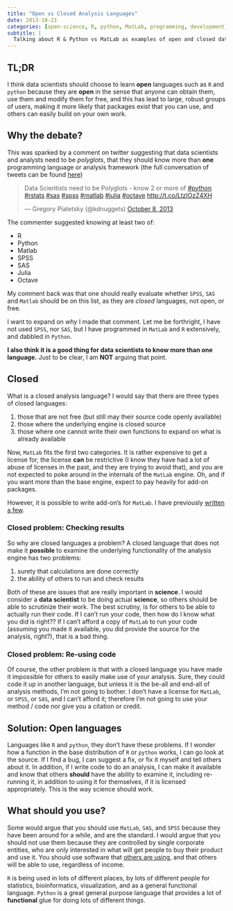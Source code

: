 ```yaml
---
title: "Open vs Closed Analysis Languages"
date: 2013-10-21
categories: [open-science, R, python, MatLab, programming, development]
subtitle: |
  Talking about R & Python vs MatLab as examples of open and closed data analysis languages.
---
```


##  TL;DR

I think data scientists should choose to learn **open** languages such as `R` and `python` because they are **open** in the sense that anyone can obtain them, use them and modify them for free, and this has lead to large, robust groups of users, making it more likely that packages exist that you can use, and others can easily build on your own work.

## Why the debate?

This was sparked by a comment on twitter suggesting that data scientists and analysts need to be *polyglots*, that they should know more than **one** programming language or analysis framework (the full conversation of tweets can be found [here](https://twitter.com/rmflight/status/387910932250517504))

<blockquote class="twitter-tweet"><p>Data Scientists need to be Polyglots - know 2 or more of <a href="https://twitter.com/search?q=%23python&amp;src=hash">#python</a> <a href="https://twitter.com/search?q=%23rstats&amp;src=hash">#rstats</a> <a href="https://twitter.com/search?q=%23sas&amp;src=hash">#sas</a> <a href="https://twitter.com/search?q=%23spss&amp;src=hash">#spss</a> <a href="https://twitter.com/search?q=%23matlab&amp;src=hash">#matlab</a> <a href="https://twitter.com/search?q=%23julia&amp;src=hash">#julia</a> <a href="https://twitter.com/search?q=%23octave&amp;src=hash">#octave</a> <a href="http://t.co/LtzIOzZ4XH">http://t.co/LtzIOzZ4XH</a></p>&mdash; Gregory Piatetsky (@kdnuggets) <a href="https://twitter.com/kdnuggets/statuses/387706109509005312">October 8, 2013</a></blockquote>
<script async src="//platform.twitter.com/widgets.js" charset="utf-8"></script>

The commenter suggested knowing at least two of:

* R
* Python
* Matlab
* SPSS
* SAS
* Julia
* Octave

My comment back was that one should really evaluate whether `SPSS`, `SAS` and `Matlab` should be on this list, as they are *closed* languages, not open, or free.

I want to expand on *why* I made that comment. Let me be forthright, I have not used `SPSS`, nor `SAS`, but I have programmed in `MatLab` and `R` extensively, and dabbled in `Python`. 

**I also think it is a good thing for data scientists to know more than one language.** Just to be clear, I am **NOT** arguing that point.

## Closed

What is a closed analysis language? I would say that there are three types of closed languages:

1. those that are not free (but still may their source code openly available)
1. those where the underlying engine is closed source
1. those where one cannot write their own functions to expand on what is already available

Now, `MatLab` fits the first two categories. It is rather expensive to get a license for, the license **can** be restrictive (I know they have had a lot of abuse of licenses in the past, and they are trying to avoid that), and you are not expected to poke around in the internals of the `MatLab` engine. Oh, and if you want more than the base engine, expect to pay heavily for add-on packages.

However, it is possible to write add-on's for `MatLab`. I have previously [written a few](http://www.mathworks.com/matlabcentral/fileexchange/authors/19294).

### Closed problem: Checking results

So why are closed languages a problem? A closed language that does not make it **possible** to examine the underlying functionality of the analysis engine has two problems:

1. surety that calculations are done correctly
1. the ability of others to run and check results

Both of these are issues that are really important in **science**. I would consider a **data scientist** to be doing actual **science**, so others should be able to scrutinize their work. The best scrutiny, is for others to be able to actually run their code. If I can't run your code, then how do I know what you did is right?? If I can't afford a copy of `MatLab` to run your code (assuming you made it available, you did provide the source for the analysis, right?), that is a bad thing.

### Closed problem: Re-using code

Of course, the other problem is that with a closed language you have made it impossible for others to easily make use of your analysis. Sure, they could code it up in another language, but unless it is the be-all and end-all of analysis methods, I'm not going to bother. I don't have a license for `MatLab`, or `SPSS`, or `SAS`, and I can't afford it; therefore I'm not going to use your method / code nor give you a citation or credit.

## Solution: Open languages

Languages like `R` and `python`, they don't have these problems. If I wonder how a function in the base distribution of `R` or `python` works, I can go look at the source. If I find a bug, I can suggest a fix, or fix it myself and tell others about it. In addition, if I write code to do an analysis, I can make it available and know that others **should** have the ability to examine it, including re-running it, in addition to using it for themselves, if it is licensed appropriately. This is the way science should work.

## What should you use?

Some would argue that you should use `MatLab`, `SAS`, and `SPSS` because they have been around for a while, and are the standard. I would argue that you should not use them because they are controlled by single corporate entities, who are only interested in what will get people to buy their product and use it. You should use software that [others are using](http://r4stats.com/articles/popularity/), and that others will be able to use, regardless of income.

`R` is being used in lots of different places, by lots of different people for statistics, bioinformatics, visualization, and as a general functional language. `Python` is a great general purpose language that provides a lot of **functional** glue for doing lots of different things. 
